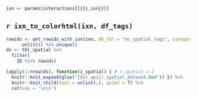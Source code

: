 
```r
ixn <- params$interactions[[{{i_ixn}}]]
```

## `r ixn_to_colorhtml(ixn, df_tags)`

```r
rowids <- get_rowids_with_ixn(ixn, db_tbl = "mc_spatial_tags", categories = c("Receptor")) %>% 
      unlist() %>% unique()
ds <- tbl_spatial %>%
  filter(
    ID %in% rowids)

lapply(1:nrow(ds), function(i_spatial) { # i_spatial = 1
  knitr::knit_expand(glue("{dir_api}/_spatial_dataset.Rmd")) }) %>%
  knitr::knit_child(text = unlist(.), quiet = T) %>% 
  cat(sep = '\n\n')
```